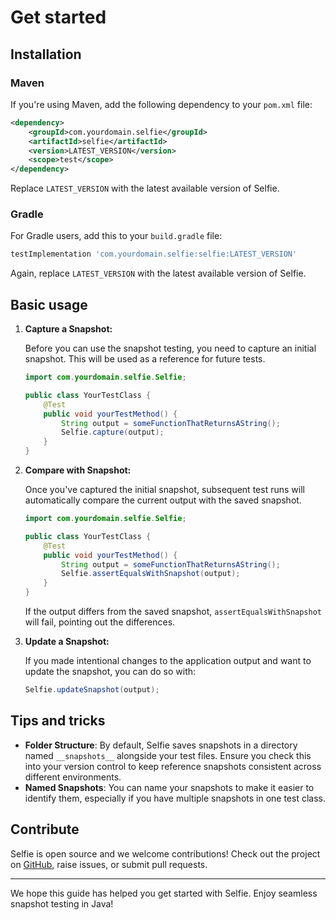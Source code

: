 # Get started

## Installation

### Maven

If you're using Maven, add the following dependency to your `pom.xml` file:

```xml
<dependency>
    <groupId>com.yourdomain.selfie</groupId>
    <artifactId>selfie</artifactId>
    <version>LATEST_VERSION</version>
    <scope>test</scope>
</dependency>
```

Replace `LATEST_VERSION` with the latest available version of Selfie.

### Gradle

For Gradle users, add this to your `build.gradle` file:

```bash
testImplementation 'com.yourdomain.selfie:selfie:LATEST_VERSION'
```

Again, replace `LATEST_VERSION` with the latest available version of Selfie.

## Basic usage

1. **Capture a Snapshot:**

   Before you can use the snapshot testing, you need to capture an initial snapshot. This will be used as a reference for future tests.

   ```java
   import com.yourdomain.selfie.Selfie;

   public class YourTestClass {
       @Test
       public void yourTestMethod() {
           String output = someFunctionThatReturnsAString();
           Selfie.capture(output);
       }
   }
   ```

2. **Compare with Snapshot:**

   Once you've captured the initial snapshot, subsequent test runs will automatically compare the current output with the saved snapshot.

   ```java
   import com.yourdomain.selfie.Selfie;

   public class YourTestClass {
       @Test
       public void yourTestMethod() {
           String output = someFunctionThatReturnsAString();
           Selfie.assertEqualsWithSnapshot(output);
       }
   }
   ```

   If the output differs from the saved snapshot, `assertEqualsWithSnapshot` will fail, pointing out the differences.

3. **Update a Snapshot:**

   If you made intentional changes to the application output and want to update the snapshot, you can do so with:

   ```java
   Selfie.updateSnapshot(output);
   ```

## Tips and tricks

- **Folder Structure**: By default, Selfie saves snapshots in a directory named `__snapshots__` alongside your test files. Ensure you check this into your version control to keep reference snapshots consistent across different environments.
- **Named Snapshots**: You can name your snapshots to make it easier to identify them, especially if you have multiple snapshots in one test class.

## Contribute

Selfie is open source and we welcome contributions! Check out the project on [GitHub](https://github.com/diffplug/selfie), raise issues, or submit pull requests.

---

We hope this guide has helped you get started with Selfie. Enjoy seamless snapshot testing in Java!
